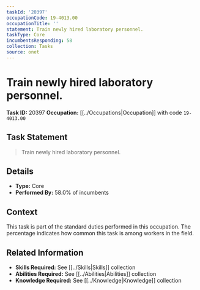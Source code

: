 ```yaml
---
taskId: '20397'
occupationCode: 19-4013.00
occupationTitle: ''
statement: Train newly hired laboratory personnel.
taskType: Core
incumbentsResponding: 58
collection: Tasks
source: onet
---
```

# Train newly hired laboratory personnel.

**Task ID:** 20397
**Occupation:** [[../Occupations|Occupation]] with code `19-4013.00`

## Task Statement

> Train newly hired laboratory personnel.

## Details

- **Type:** Core
- **Performed By:** 58.0% of incumbents

## Context

This task is part of the standard duties performed in this occupation. The percentage indicates how common this task is among workers in the field.

## Related Information

- **Skills Required:** See [[../Skills|Skills]] collection
- **Abilities Required:** See [[../Abilities|Abilities]] collection
- **Knowledge Required:** See [[../Knowledge|Knowledge]] collection
